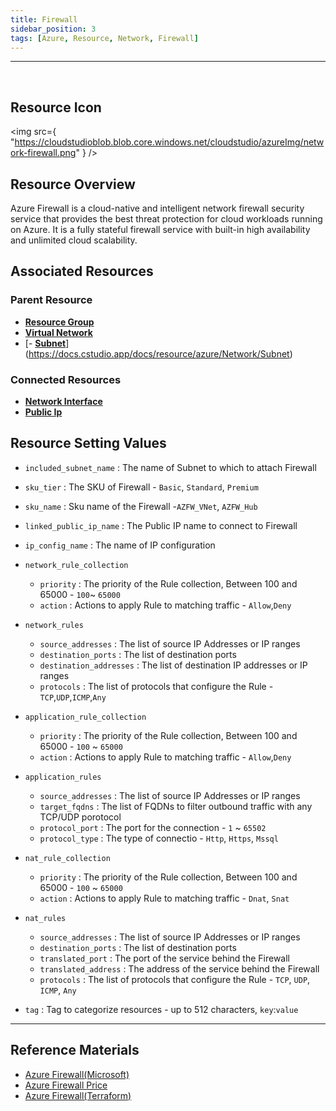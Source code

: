 ```yaml
---
title: Firewall
sidebar_position: 3
tags: [Azure, Resource, Network, Firewall]
---
```


<hr />
<br />

## Resource Icon

<img
    src={
        "https://cloudstudioblob.blob.core.windows.net/cloudstudio/azureImg/network-firewall.png"
    }
/>

## Resource Overview

Azure Firewall is a cloud-native and intelligent network firewall security service that provides the best threat protection for cloud workloads running on Azure. 
It is a fully stateful firewall service with built-in high availability and unlimited cloud scalability.

## Associated Resources

### Parent Resource

-   [**Resource Group**](https://docs.cstudio.app/en/docs/resource/azure/Base/ResourceGroup)
-   [**Virtual Network**](https://docs.cstudio.app/en/docs/resource/azure/Network/VirtualNetwork)
-   [- [**Subnet**](https://docs.cstudio.app/en/docs/resource/azure/Network/Subnet)](https://docs.cstudio.app/docs/resource/azure/Network/Subnet)

### Connected Resources

-   [**Network Interface**](https://docs.cstudio.app/en/docs/resource/azure/Network/NetworkInterface)
-   [**Public Ip**](https://docs.cstudio.app/en/docs/resource/azure/Network/PublicIp)

## Resource Setting Values

-   `included_subnet_name` : The name of Subnet to which to attach Firewall

-   `sku_tier` : The SKU of Firewall - `Basic`, `Standard`, `Premium`

-   `sku_name` : Sku name of the Firewall -`AZFW_VNet`, `AZFW_Hub`

-   `linked_public_ip_name` : The Public IP name to connect to Firewall

-   `ip_config_name` : The name of IP configuration

-   `network_rule_collection`

    -   `priority` : The priority of the Rule collection, Between 100 and 65000 - `100`~ `65000`
    -   `action` : Actions to apply Rule to matching traffic - `Allow`,`Deny`

- `network_rules`

    - `source_addresses` : The list of source IP Addresses or IP ranges
    - `destination_ports` : The list of destination ports
    - `destination_addresses` : The list of destination IP addresses or IP ranges
    - `protocols` : The list of protocols that configure the Rule - `TCP`,`UDP`,`ICMP`,`Any`

- `application_rule_collection`

    - `priority` : The priority of the Rule collection, Between 100 and 65000 - `100` ~ `65000`
    - `action` : Actions to apply Rule to matching traffic - `Allow`,`Deny`

- `application_rules`

    - `source_addresses` : The list of source IP Addresses or IP ranges
    - `target_fqdns` : The list of FQDNs to filter outbound traffic with any TCP/UDP porotocol
    - `protocol_port` : The port for the connection - `1` ~ `65502`
    - `protocol_type` : The type of connectio - `Http`, `Https`, `Mssql`

- `nat_rule_collection`

    - `priority` : The priority of the Rule collection, Between 100 and 65000 - `100` ~ `65000`
    - `action` : Actions to apply Rule to matching traffic - `Dnat`, `Snat`

- `nat_rules`

    - `source_addresses` : The list of source IP Addresses or IP ranges
    - `destination_ports` : The list of destination ports
    - `translated_port` : The port of the service behind the Firewall
    - `translated_address` : The address of the service behind the Firewall
    - `protocols` : The list of protocols that configure the Rule - `TCP`, `UDP`, `ICMP`, `Any`

-   `tag` : Tag to categorize resources - up to 512 characters, `key`:`value`

---

## Reference Materials

-   [Azure Firewall(Microsoft)](https://learn.microsoft.com/ko-kr/azure/firewall/overview)
-   [Azure Firewall Price](https://azure.microsoft.com/en-us/pricing/details/azure-firewall/)
-   [Azure Firewall(Terraform)](https://registry.terraform.io/providers/hashicorp/azurerm/latest/docs/resources/firewall)
